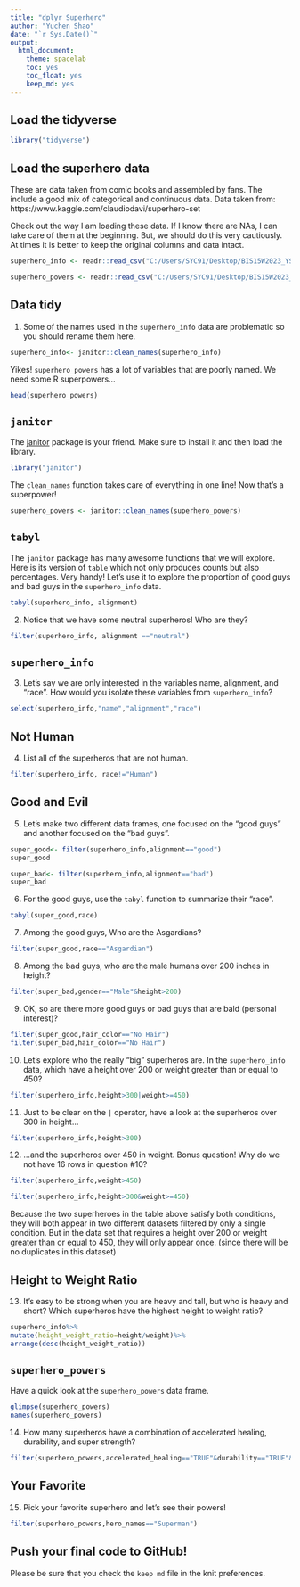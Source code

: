 ```yaml
---
title: "dplyr Superhero"
author: "Yuchen Shao"
date: "`r Sys.Date()`"
output:
  html_document: 
    theme: spacelab
    toc: yes
    toc_float: yes
    keep_md: yes
---
```


## Load the tidyverse
```r
library("tidyverse")
```

## Load the superhero data
These are data taken from comic books and assembled by fans. The include a good mix of categorical and continuous data.  Data taken from: https://www.kaggle.com/claudiodavi/superhero-set  

Check out the way I am loading these data. If I know there are NAs, I can take care of them at the beginning. But, we should do this very cautiously. At times it is better to keep the original columns and data intact.  
```r
superhero_info <- readr::read_csv("C:/Users/SYC91/Desktop/BIS15W2023_YShao/lab5/data/heroes_information.csv", na = c("", "-99", "-"))
```

```r
superhero_powers <- readr::read_csv("C:/Users/SYC91/Desktop/BIS15W2023_YShao/lab5/data/super_hero_powers.csv", na = c("", "-99", "-"))
```

## Data tidy
1. Some of the names used in the `superhero_info` data are problematic so you should rename them here.  
```r
superhero_info<- janitor::clean_names(superhero_info)
```

Yikes! `superhero_powers` has a lot of variables that are poorly named. We need some R superpowers...
```r
head(superhero_powers)
```

## `janitor`
The [janitor](https://garthtarr.github.io/meatR/janitor.html) package is your friend. Make sure to install it and then load the library.  
```r
library("janitor")
```

The `clean_names` function takes care of everything in one line! Now that's a superpower!
```r
superhero_powers <- janitor::clean_names(superhero_powers)
```

## `tabyl`
The `janitor` package has many awesome functions that we will explore. Here is its version of `table` which not only produces counts but also percentages. Very handy! Let's use it to explore the proportion of good guys and bad guys in the `superhero_info` data.  

```r
tabyl(superhero_info, alignment)
```

2. Notice that we have some neutral superheros! Who are they?
```r
filter(superhero_info, alignment =="neutral")
```

## `superhero_info`
3. Let's say we are only interested in the variables name, alignment, and "race". How would you isolate these variables from `superhero_info`?
```r
select(superhero_info,"name","alignment","race")
```

## Not Human
4. List all of the superheros that are not human.
```r
filter(superhero_info, race!="Human")
```

## Good and Evil
5. Let's make two different data frames, one focused on the "good guys" and another focused on the "bad guys".
```r
super_good<- filter(superhero_info,alignment=="good")
super_good
```

```r
super_bad<- filter(superhero_info,alignment=="bad")
super_bad
```

6. For the good guys, use the `tabyl` function to summarize their "race".
```r
tabyl(super_good,race)
```

7. Among the good guys, Who are the Asgardians?
```r
filter(super_good,race=="Asgardian")
```

8. Among the bad guys, who are the male humans over 200 inches in height?
```r
filter(super_bad,gender=="Male"&height>200)
```

9. OK, so are there more good guys or bad guys that are bald (personal interest)?
```r
filter(super_good,hair_color=="No Hair")
filter(super_bad,hair_color=="No Hair")
```

10. Let's explore who the really "big" superheros are. In the `superhero_info` data, which have a height over 200 or weight greater than or equal to 450?
```r
filter(superhero_info,height>300|weight>=450)
```

11. Just to be clear on the `|` operator,  have a look at the superheros over 300 in height...
```r
filter(superhero_info,height>300)
```

12. ...and the superheros over 450 in weight. Bonus question! Why do we not have 16 rows in question #10?
```r
filter(superhero_info,weight>450)
```
```r
filter(superhero_info,height>300&weight>=450)
```

Because the two superheroes in the table above satisfy both conditions, they will both appear in two different datasets filtered by only a single condition. But in the data set that requires a height over 200 or weight greater than or equal to 450, they will only appear once. (since there will be no duplicates in this dataset)

## Height to Weight Ratio
13. It's easy to be strong when you are heavy and tall, but who is heavy and short? Which superheros have the highest height to weight ratio?
```r
superhero_info%>%
mutate(height_weight_ratio=height/weight)%>%
arrange(desc(height_weight_ratio))
```

## `superhero_powers`
Have a quick look at the `superhero_powers` data frame.  
```r
glimpse(superhero_powers)
names(superhero_powers)
```

14. How many superheros have a combination of accelerated healing, durability, and super strength?
```r
filter(superhero_powers,accelerated_healing=="TRUE"&durability=="TRUE"&super_strength=="TRUE")
```

## Your Favorite
15. Pick your favorite superhero and let's see their powers!
```r
filter(superhero_powers,hero_names=="Superman")
```

## Push your final code to GitHub!
Please be sure that you check the `keep md` file in the knit preferences.   